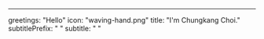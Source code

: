---
greetings: "Hello"
icon: "waving-hand.png"
title: "I'm Chungkang Choi."
subtitlePrefix: " "
subtitle: " "

